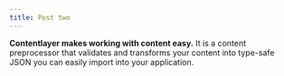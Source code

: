 ```yaml
---
title: Post two
---
```


**Contentlayer makes working with content easy.** It is a content preprocessor that validates and transforms your content into type-safe JSON you can easily import into your application.
